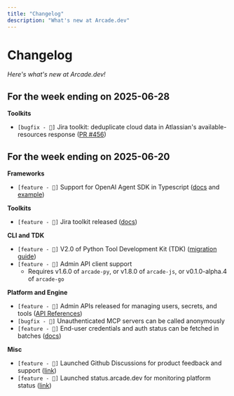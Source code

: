 ```yaml
---
title: "Changelog"
description: "What's new at Arcade.dev"
---
```


# Changelog

*Here's what's new at Arcade.dev!*

## For the week ending on 2025-06-28

**Toolkits**
* `[bugfix - 🐛]` Jira toolkit: deduplicate cloud data in Atlassian's available-resources response ([PR #456](https://github.com/ArcadeAI/arcade-ai/pull/456))

## For the week ending on 2025-06-20

**Frameworks**
* `[feature - 🚀]` Support for OpenAI Agent SDK in Typescript ([docs](https://docs.arcade.dev/home/oai-agents/overview) and [example](https://github.com/ArcadeAI/arcade-ai/tree/main/examples/openai-agents-ts))

**Toolkits**
* `[feature - 🚀]` Jira toolkit released ([docs](https://docs.arcade.dev/toolkits/productivity/jira))

**CLI and TDK**
* `[feature - 🚀]` V2.0 of Python Tool Development Kit (TDK) ([migration guide](https://docs.arcade.dev/home/migrate-to-v2))
* `[feature - 🚀]` Admin API client support
  *  Requires v1.6.0 of `arcade-py`, or v1.8.0 of `arcade-js`, or v0.1.0-alpha.4 of `arcade-go`

**Platform and Engine**
* `[feature - 🚀]` Admin APIs released for managing users, secrets, and tools ([API References](https://reference.arcade.dev/api-reference#tag/admin))
* `[bugfix - 🐛]` Unauthenticated MCP servers can be called anonymously
* `[feature - 🚀]` End-user credentials and auth status can be fetched in batches ([docs](https://docs.arcade.dev/home/auth/tool-auth-status))

**Misc**
* `[feature - 🚀]` Launched Github Discussions for product feedback and support ([link](https://github.com/ArcadeAI/arcade-ai/discussions))
* `[feature - 🚀]` Launched status.arcade.dev for monitoring platform status ([link](https://status.arcade.dev))


